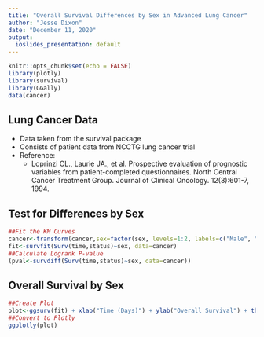 ```yaml
---
title: "Overall Survival Differences by Sex in Advanced Lung Cancer"
author: "Jesse Dixon"
date: "December 11, 2020"
output:
  ioslides_presentation: default
---
```


```r
knitr::opts_chunk$set(echo = FALSE)
library(plotly)
library(survival)
library(GGally)
data(cancer)
```

## Lung Cancer Data

- Data taken from the survival package
- Consists of patient data from NCCTG lung cancer trial
- Reference:
    - Loprinzi CL., Laurie JA., et al. Prospective evaluation of prognostic variables from patient-completed questionnaires. North Central Cancer Treatment Group. Journal of Clinical Oncology. 12(3):601-7, 1994.

## Test for Differences by Sex

```r
##Fit the KM Curves
cancer<-transform(cancer,sex=factor(sex, levels=1:2, labels=c("Male", "Female")))
fit<-survfit(Surv(time,status)~sex, data=cancer)
##Calculate Logrank P-value
(pval<-survdiff(Surv(time,status)~sex, data=cancer))
```

## Overall Survival by Sex

```r
##Create Plot
plot<-ggsurv(fit) + xlab("Time (Days)") + ylab("Overall Survival") + theme_bw() + geom_text(aes(label=sprintf("logrank p-value = %0.2g",pchisq(pval$chisq,df=1,lower.tail=FALSE))), x=800,y=.9)
##Convert to Plotly
ggplotly(plot)
```


